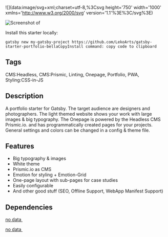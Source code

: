 ![](data:image/svg+xml;charset=utf-8,%3Csvg height='750' width='1000' xmlns='http://www.w3.org/2000/svg' version='1.1'%3E%3C/svg%3E)

![Screenshot of ](https://www.gatsbyjs.com/static/ed713039c58f633a79c66d811a2e7599/a9ca5/216eedab02acb292981f2db9a4d77713.png)

Install this starter locally:

```
gatsby new my-gatsby-project https://github.com/LekoArts/gatsby-starter-portfolio-bellaCopyInstall command: copy code to clipboard
```

Tags
----

CMS:Headless, CMS:Prismic, Linting, Onepage, Portfolio, PWA, Styling:CSS-in-JS

Description
-----------

A portfolio starter for Gatsby. The target audience are designers and photographers. The light themed website shows your work with large images & big typography. The Onepage is powered by the Headless CMS Prismic.io. and has programmatically created pages for your projects. General settings and colors can be changed in a config & theme file.

Features
--------

-   Big typography & images
-   White theme
-   Prismic.io as CMS
-   Emotion for styling + Emotion-Grid
-   One-page layout with sub-pages for case studies
-   Easily configurable
-   And other good stuff (SEO, Offline Support, WebApp Manifest Support)

Dependencies
------------

[no data ](https://npm.im/no%20data)

[no data ](https://npm.im/no%20data)